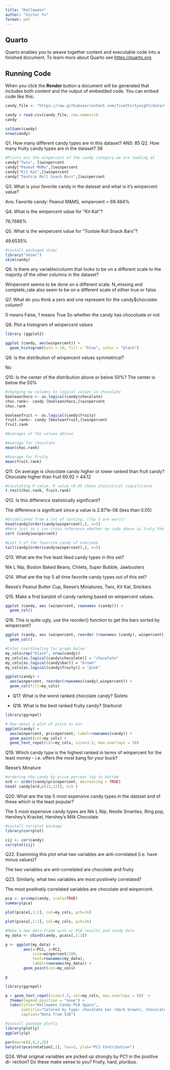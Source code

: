 ```yaml
---
title: "Halloween"
author: "Victor Yu"
format: pdf
---
```


## Quarto

Quarto enables you to weave together content and executable code into a finished document. To learn more about Quarto see <https://quarto.org>.

## Running Code

When you click the **Render** button a document will be generated that includes both content and the output of embedded code. You can embed code like this:

```r
candy_file <- "https://raw.githubusercontent.com/fivethirtyeight/data/master/candy-power-ranking/candy-data.csv"

candy = read.csv(candy_file, row.names=1)
candy
```



```r
colSums(candy)
nrow(candy)
```

Q1. How many different candy types are in this dataset?
ANS: 85
Q2. How many fruity candy types are in the dataset?
38

```r
#Prints out the winpercent of the candy category we are looking at
candy["Twix", ]$winpercent
candy["Peanut M&Ms",]$winpercent
candy["Kit Kat",]$winpercent
candy["Tootsie Roll Snack Bars",]$winpercent
```


Q3. What is your favorite candy in the dataset and what is it’s winpercent value?

Ans: Favorite candy: Peanut M&MS, winpercent = 69.484%

Q4. What is the winpercent value for “Kit Kat”?

76.7686%

Q5. What is the winpercent value for “Tootsie Roll Snack Bars”?

49.6535%


```r
#install packaged skimr 
library("skimr")
skim(candy)
```
Q6. Is there any variable/column that looks to be on a different scale to the majority of the other columns in the dataset?

Winpercent seems to be done on a different scale. N_missing and complete_rate also seem to be on a different scale of either true or false.


Q7. What do you think a zero and one represent for the candy$chocolate column?

0 means False,
1 means True
So whether the candy has chocoloate or not

Q8. Plot a histogram of winpercent values

```r
library (ggplot2)

ggplot (candy, aes(winpercent)) +
  geom_histogram(bins = 10, fill = "blue", color = "black") 
```



Q9. Is the distribution of winpercent values symmetrical?

No

Q10. Is the center of the distribution above or below 50%?
The center is below the 50%

```r
#changing my columns to logical values in chocolate
booleanchoco <- as.logical(candy$chocolate)
choc.rank<- candy [booleanchoco,]$winpercent
choc.rank
```
```r
booleanfruit <- as.logical(candy$fruity)
fruit.rank<- candy [booleanfruit,]$winpercent
fruit.rank
```

```r
#Averages of the values ablove

#Average for chocolate
mean(choc.rank)

#Average for Fruity
mean(fruit.rank)
```


Q11. On average is chocolate candy higher or lower ranked than fruit candy?
Chocolate higher than fruit
60.92 > 44.12

```r
#Caculating P value. P value <0.05 shows statistical significance
t.test(choc.rank, fruit.rank)

```


Q12. Is this difference statistically significant?

The difference is signifcant since p value is 2.871e-08 (less than 0.05)

```r
#Established from a lot of testing. (Top 5 are worst)
head(candy[order(candy$winpercent),], n=5)
#Here just so i can cross reference whether my code above is truly the  favorite or worst candy.
sort (candy$winpercent)

#Last 5 of the favorite candy of everyone
tail(candy[order(candy$winpercent),], n=5)
```


Q13. What are the five least liked candy types in this set?

Nik L Nip, Boston Baked Beans, Chilets, Super Bubble, Jawbusters


Q14. What are the top 5 all time favorite candy types out of this set?

Reese's Peanut Butter Cup, Reese's Miniatures, Twix, Kit Kat, Snickers



Q15. Make a first barplot of candy ranking based on winpercent values.

```r
ggplot (candy, aes (winpercent, rownames (candy))) +
  geom_col()
```

Q16. This is quite ugly, use the reorder() function to get the bars sorted by
winpercent?

```r
ggplot (candy, aes (winpercent, reorder (rownames (candy), winpercent))) +
  geom_col()
```
```r
#Color coordinating for graph below
my_cols=rep("black", nrow(candy))
my_cols[as.logical(candy$chocolate)] = "chocolate"
my_cols[as.logical(candy$bar)] = "brown"
my_cols[as.logical(candy$fruity)] = "pink"
```

```r
ggplot(candy) + 
  aes(winpercent, reorder(rownames(candy),winpercent)) +
  geom_col(fill=my_cols) 
```

- Q17. What is the worst ranked chocolate candy?
Sixlets

- Q18. What is the best ranked fruity candy?
Starburst


```r
library(ggrepel)

# How about a plot of price vs win
ggplot(candy) +
  aes(winpercent, pricepercent, label=rownames(candy)) +
  geom_point(col=my_cols) + 
  geom_text_repel(col=my_cols, size=3.3, max.overlaps = 50)
```

Q19. Which candy type is the highest ranked in terms of winpercent for the least money - i.e. offers the most bang for your buck?

Reese's Minature


```r
#ordering the candy by price percent top to bottom
ord <- order(candy$pricepercent, decreasing = TRUE)
head( candy[ord,c(11,12)], n=5 )
```
Q20. What are the top 5 most expensive candy types in the dataset and of these which is the least popular?

The 5 most expensive candy types are Nik L Nip, Nestle Smarties, Ring pop, Hershey's Krackel, Hershey's Milk Chocolate


```r
#install corrplot package
library(corrplot)

cij <- cor(candy)
corrplot(cij)
```

Q22. Examining this plot what two variables are anti-correlated (i.e. have minus values)?

The two variables are anti-correlated are chocolate and fruity

Q23. Similarly, what two variables are most positively correlated?

The most positively correlated variables are chocolate and winpercent.

```r
pca <- prcomp(candy, scale=TRUE)
summary(pca)

```

```r
plot(pca$x[,1:2], col=my_cols, pch=16)
```
```r
plot(pca$x[,1:2], col=my_cols, pch=16)
```
```r
#Make a new data-frame with ur PCA results and candy data
my_data <- cbind(candy, pca$x[,1:3])
```

```r
p <- ggplot(my_data) + 
        aes(x=PC1, y=PC2, 
            size=winpercent/100,  
            text=rownames(my_data),
            label=rownames(my_data)) +
        geom_point(col=my_cols)

p
```
```r
library(ggrepel)

p + geom_text_repel(size=3.3, col=my_cols, max.overlaps = 50)  + 
  theme(legend.position = "none") +
  labs(title="Halloween Candy PCA Space",
       subtitle="Colored by type: chocolate bar (dark brown), chocolate other (light brown), fruity (red), other (black)",
       caption="Data from 538")
```

```r
#install package plotly
library(plotly)
ggplotly(p)
```

```r
par(mar=c(8,4,2,2))
barplot(pca$rotation[,1], las=2, ylab="PC1 Contribution")
```

Q24. What original variables are picked up strongly by PC1 in the positive di-
rection? Do these make sense to you? 
Fruity, hard, pluribus. 